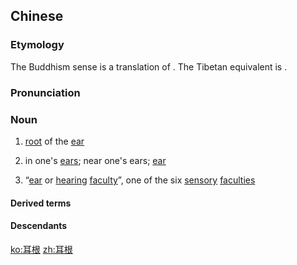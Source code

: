 ==Chinese==
{{zh-forms}}

===Etymology===
The Buddhism sense is a translation of {{der|zh|sa|श्रोत्रेन्द्रिय||sense or organ of hearing}}. The Tibetan equivalent is {{m|bo|རྣ་བའི་དབང་པོ}}.

===Pronunciation===
{{zh-pron
|m=ěrgēn,er=y
|c=ji5 gan1
|mc=y
|cat=n
}}

===Noun===
{{zh-noun}}

# {{lb|zh|anatomy}} [[root]] of the [[ear]]
# in one's [[ear]]s; near one's ears; [[ear]]
# {{lb|zh|Buddhism}} “[[ear]] or [[hearing]] [[faculty]]”, one of the six [[sensory]] [[faculties]]

====Derived terms====
{{zh-der|耳根子|耳根清淨|耳根軟|耳根廂}}

====Descendants====
{{CJKV||にこん|이근|nhĩ căn}}

[[ko:耳根]]
[[zh:耳根]]
